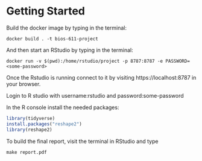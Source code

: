 Getting Started
===============

Build the docker image by typing in the terminal:
```
docker build . -t bios-611-project
```

And then start an RStudio by typing in the terminal:

```
docker run -v $(pwd):/home/rstudio/project -p 8787:8787 -e PASSWORD=<some-password>
```

Once the Rstudio is running connect to it by visiting
https://localhost:8787 in your browser. 

Login to R studio with username:rstudio and password:some-password


In the R console install the needed packages:

```R
library(tidyverse)
install.packages("reshape2")
library(reshape2)
```
To build the final report, visit the terminal in RStudio and type

```
make report.pdf
```